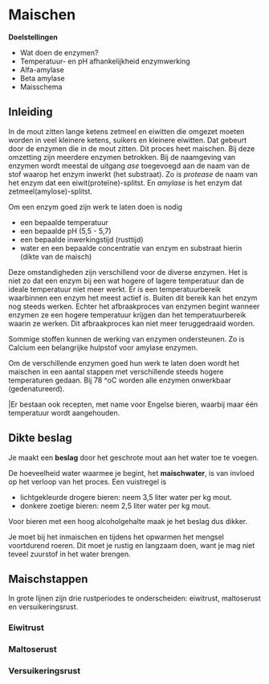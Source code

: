 # Maischen

**Doelstellingen**

-  Wat doen de enzymen?
-  Temperatuur- en pH afhankelijkheid enzymwerking
-  Alfa-amylase
-  Beta amylase
-  Maisschema

## Inleiding
In de mout zitten lange ketens zetmeel en eiwitten die omgezet moeten worden in veel kleinere ketens, suikers en kleinere eiwitten. Dat gebeurt door de enzymen die in de mout zitten. Dit proces heet maischen. Bij deze omzetting zijn meerdere enzymen betrokken. Bij de naamgeving van enzymen wordt meestal de uitgang *ase* toegevoegd aan de naam van de stof waarop het enzym inwerkt (het substraat). Zo is *protease* de naam van het enzym dat een eiwit(proteïne)-splitst. En *amylase* is het enzym dat zetmeel(amylose)-splitst.

Om een enzym goed zijn werk te laten doen is nodig

-  een bepaalde temperatuur
-  een bepaalde pH (5,5 - 5,7)
-  een bepaalde inwerkingstijd (rusttijd)
-  water en een bepaalde concentratie van enzym en substraat hierin (dikte van de maisch)

Deze omstandigheden zijn verschillend voor de diverse enzymen. Het is niet zo dat een enzym bij een wat hogere of lagere temperatuur dan de ideale temperatuur niet meer werkt. Er is een temperatuurbereik waarbinnen een enzym het meest actief is. Buiten dit bereik kan het enzym nog steeds werken. Echter het afbraakproces van enzymen begint wanneer enzymen ze een hogere temperatuur krijgen dan het temperatuurbereik waarin ze werken. Dit afbraakproces kan niet meer teruggedraaid worden.

Sommige stoffen kunnen de werking van enzymen ondersteunen. Zo is Calcium een belangrijke hulpstof voor amylase enzymen.

Om de verschillende enzymen goed hun werk te laten doen wordt het maischen in een aantal stappen met verschillende steeds hogere temperaturen gedaan. Bij 78 ^oC worden alle enzymen onwerkbaar (gedenatureerd).

|Er bestaan ook recepten, met name voor Engelse bieren, waarbij maar één temperatuur wordt aangehouden.

## Dikte beslag

Je maakt een **beslag** door het geschrote mout aan het water toe te voegen.

De hoeveelheid water waarmee je begint, het **maischwater**, is van invloed op het verloop van het proces. Een vuistregel is

-  lichtgekleurde drogere bieren: neem 3,5 liter water per kg mout.
-  donkere zoetige bieren: neem 2,5 liter water per kg mout.

Voor bieren met een hoog alcoholgehalte maak je het beslag dus dikker.

Je moet bij het inmaischen en tijdens het opwarmen het mengsel voortdurend roeren. Dit moet je rustig en langzaam doen, want je mag niet teveel zuurstof in het water brengen.

## Maischstappen

In grote lijnen zijn drie rustperiodes te onderscheiden: eiwitrust, maltoserust en versuikeringsrust.

### Eiwitrust


### Maltoserust


### Versuikeringsrust




